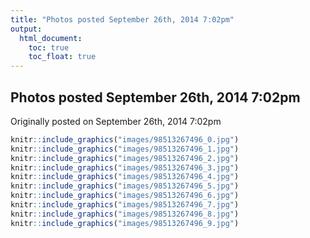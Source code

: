 ```yaml
---
title: "Photos posted September 26th, 2014 7:02pm"
output:
  html_document:
    toc: true
    toc_float: true
---
```


## Photos posted September 26th, 2014 7:02pm

Originally posted on September 26th, 2014 7:02pm

```r
knitr::include_graphics("images/98513267496_0.jpg")
knitr::include_graphics("images/98513267496_1.jpg")
knitr::include_graphics("images/98513267496_2.jpg")
knitr::include_graphics("images/98513267496_3.jpg")
knitr::include_graphics("images/98513267496_4.jpg")
knitr::include_graphics("images/98513267496_5.jpg")
knitr::include_graphics("images/98513267496_6.jpg")
knitr::include_graphics("images/98513267496_7.jpg")
knitr::include_graphics("images/98513267496_8.jpg")
knitr::include_graphics("images/98513267496_9.jpg")
```

